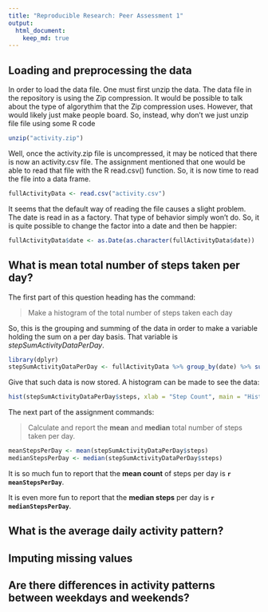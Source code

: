```yaml
---
title: "Reproducible Research: Peer Assessment 1"
output: 
  html_document:
    keep_md: true
---
```



## Loading and preprocessing the data


In order to load the data file.  One must first unzip the data.  The data file in the repository is using the Zip compression.   It would be possible to talk about the type of algorythim that the Zip compression uses.  However, that would likely just make people board.   So, instead, why don't we just unzip file file using some R code
```r
unzip("activity.zip")
```

Well, once the activity.zip file is uncompressed, it may be noticed that there is now an activity.csv file.   The assignment mentioned that one would be able to read that file with the R read.csv() function.  So, it is now time to read the file into a data frame.

```r
fullActivityData <- read.csv("activity.csv")
```

It seems that the default way of reading the file causes a slight problem.   The date is read in as a factory.  That type of behavior simply won't do.   So, it is quite possible to change the factor into a date and then be happier:

```r
fullActivityData$date <- as.Date(as.character(fullActivityData$date))
```


## What is mean total number of steps taken per day?

The first part of this question heading has the command: 

> Make a histogram of the total number of steps taken each day

So, this is the grouping and summing of the data in order to make a variable holding the sum on a per day basis.  That variable is *stepSumActivityDataPerDay*.

```r
library(dplyr)
stepSumActivityDataPerDay <- fullActivityData %>% group_by(date) %>% summarise_each(funs(sum(., na.rm = TRUE)))
```

Give that such data is now stored.  A histogram can be made to see the data:

```r
hist(stepSumActivityDataPerDay$steps, xlab = "Step Count", main = "Histogram of Step Counts Per Day")
```

The next part of the assignment commands:

> Calculate and report the **mean** and **median** total number of steps taken per day.

```r
meanStepsPerDay <- mean(stepSumActivityDataPerDay$steps)
medianStepsPerDay <- median(stepSumActivityDataPerDay$steps)
```

It is so much fun to report that the **mean count** of steps per day is **`r meanStepsPerDay`**.

It is even more fun to report that the **median steps** per day is **`r medianStepsPerDay`**.




## What is the average daily activity pattern?



## Imputing missing values



## Are there differences in activity patterns between weekdays and weekends?
